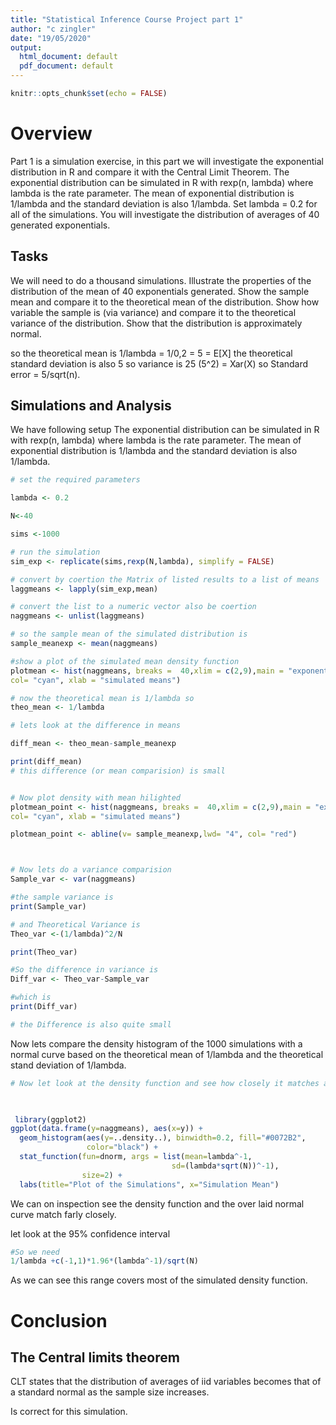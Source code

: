 ---
title: "Statistical Inference Course Project part 1"
author: "c zingler"
date: "19/05/2020"
output:
  html_document: default
  pdf_document: default
---

```{r setup, include=FALSE}
knitr::opts_chunk$set(echo = FALSE)
```


 Overview
=============

Part 1 is a simulation exercise, in this part we will investigate the exponential distribution in R and compare it with the Central Limit Theorem. The exponential distribution can be simulated in R with rexp(n, lambda) where lambda is the rate parameter. The mean of exponential distribution is 1/lambda and the standard deviation is also 1/lambda. Set lambda = 0.2 for all of the simulations. You will investigate the distribution of averages of 40 generated exponentials.

Tasks
------------
We will need to do a thousand simulations.
Illustrate the properties of the distribution of the mean of 40 exponentials generated.
Show the sample mean and compare it to the theoretical mean of the distribution.
Show how variable the sample is (via variance) and compare it to the theoretical variance of the distribution.
Show that the distribution is approximately normal.

so the theoretical mean is 1/lambda = 1/0,2 = 5 = E[X]
the theoretical standard deviation is also 5 so variance is 25 (5^2) = Xar(X)
so Standard error = 5/sqrt(n).



Simulations and Analysis
------------------------


We have following setup The exponential distribution can be simulated in R with rexp(n, lambda) where lambda is the 
rate parameter. The mean of exponential distribution is 1/lambda and the standard deviation is also 1/lambda.




```{r, echo=TRUE,eval=TRUE,}

# set the required parameters

lambda <- 0.2

N<-40

sims <-1000

# run the simulation
sim_exp <- replicate(sims,rexp(N,lambda), simplify = FALSE)

# convert by coertion the Matrix of listed results to a list of means
laggmeans <- lapply(sim_exp,mean)

# convert the list to a numeric vector also be coertion
naggmeans <- unlist(laggmeans)

# so the sample mean of the simulated distribution is
sample_meanexp <- mean(naggmeans)

#show a plot of the simulated mean density function
plotmean <- hist(naggmeans, breaks =  40,xlim = c(2,9),main = "exponential distribution of means",
col= "cyan", xlab = "simulated means")
```

```{r, echo=TRUE,eval=TRUE,}
# now the theoretical mean is 1/lambda so
theo_mean <- 1/lambda

# lets look at the difference in means

diff_mean <- theo_mean-sample_meanexp

print(diff_mean)
# this difference (or mean comparision) is small 


# Now plot density with mean hilighted
plotmean_point <- hist(naggmeans, breaks =  40,xlim = c(2,9),main = "exponential distribution of means",
col= "cyan", xlab = "simulated means")  

plotmean_point <- abline(v= sample_meanexp,lwd= "4", col= "red")



# Now lets do a variance comparision
Sample_var <- var(naggmeans)

#the sample variance is
print(Sample_var)

# and Theoretical Variance is
Theo_var <-(1/lambda)^2/N

print(Theo_var)

#So the difference in variance is
Diff_var <- Theo_var-Sample_var

#which is
print(Diff_var)

# the Difference is also quite small
```

Now lets compare the density histogram of the 1000 simulations with a normal curve based on the theoretical mean of 1/lambda and the theoretical stand deviation of 1/lambda.


```{r}

# Now let look at the density function and see how closely it matches a normal distribtion of the theoretical mean


 
 library(ggplot2)
ggplot(data.frame(y=naggmeans), aes(x=y)) + 
  geom_histogram(aes(y=..density..), binwidth=0.2, fill="#0072B2", 
                 color="black") +
  stat_function(fun=dnorm, args = list(mean=lambda^-1, 
                                    sd=(lambda*sqrt(N))^-1), 
                size=2) +
  labs(title="Plot of the Simulations", x="Simulation Mean")


```


We can on inspection see the density function and the over laid normal curve match farly closely.

let look at the 95% confidence interval

```{r echo=TRUE}

#So we need 
1/lambda +c(-1,1)*1.96*(lambda^-1)/sqrt(N)

```

As we can see this range covers most of the simulated density function.

Conclusion
============

The Central limits theorem 
--------------------------
CLT states that the distribution of averages of iid variables becomes that of a standard
normal as the sample size increases.

Is correct for this simulation.
